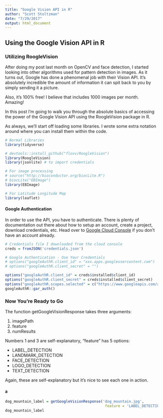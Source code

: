 ```yaml
---
title: "Google Vision API in R"
author: "Scott Stoltzman"
date: "7/29/2017"
output: html_document
---
```


## Using the Google Vision API in R  

### Utilizing RoogleVision  

After doing my post last month on OpenCV and face detection, I started looking into other algorithms used for pattern detection in images. As it turns out, Google has done a phenomenal job with their Vision API. It's absolutely incredible the amount of information it can spit back to you by simply sending it a picture.  

Also, it's 100% free! I believe that includes 1000 images per month. Amazing!  

In this post I'm going to walk you through the absolute basics of accessing the power of the Google Vision API using the RoogleVision package in R.

As always, we'll start off loading some libraries. I wrote some extra notation around where you can install them within the code.  

```r
# Normal Libraries
library(tidyverse)

# devtools::install_github("flovv/RoogleVision")
library(RoogleVision)
library(jsonlite) # to import credentials

# For image processing
# source("http://bioconductor.org/biocLite.R")
# biocLite("EBImage")
library(EBImage)

# For Latitude Longitude Map
library(leaflet)
```

#### Google Authentication  

In order to use the API, you have to authenticate. There is plenty of documentation out there about how to setup an account, create a project, download credentials, etc. Head over to [Google Cloud Console](https://console.cloud.google.com) if you don't have an account already.

```r
# Credentials file I downloaded from the cloud console
creds = fromJSON('credentials.json')

# Google Authentication - Use Your Credentials
# options("googleAuthR.client_id" = "xxx.apps.googleusercontent.com")
# options("googleAuthR.client_secret" = "")

options("googleAuthR.client_id" = creds$installed$client_id)
options("googleAuthR.client_secret" = creds$installed$client_secret)
options("googleAuthR.scopes.selected" = c("https://www.googleapis.com/auth/cloud-platform"))
googleAuthR::gar_auth()
```
  
  
### Now You're Ready to Go  

The function getGoogleVisionResponse takes three arguments:

  1. imagePath
  2. feature
  3. numResults

Numbers 1 and 3 are self-explanatory, "feature" has 5 options:  

  * LABEL_DETECTION
  * LANDMARK_DETECTION
  * FACE_DETECTION
  * LOGO_DETECTION
  * TEXT_DETECTION  

Again, these are self-explanatory but it's nice to see each one in action. 

#### a
```r
dog_mountain_label = getGoogleVisionResponse('dog_mountain.jpg',
                                              feature = 'LABEL_DETECTION')
dog_mountain_label
```


